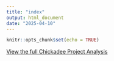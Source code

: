 ```yaml
---
title: "index"
output: html_document
date: "2025-04-10"
---
```


```r
knitr::opts_chunk$set(echo = TRUE)
```

[View the full Chickadee Project Analysis](Final_Project/Final_Project_Chickadees.html)


